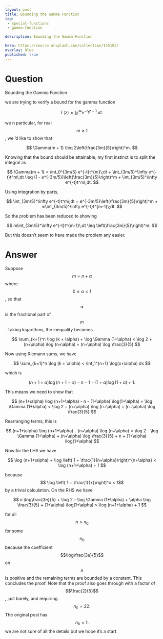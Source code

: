 ---
layout: post
title: Bounding the Gamma Function
tag:
 - special-functions
 - gamma-function

description: Bounding the Gamma Function

hero: https://source.unsplash.com/collection/145103/
overlay: blue 
published: true
---

# Question 

Bounding the Gamma Function

<!--break-->


we are  trying to verify a bound for the gamma function

 $$ 
 \Gamma(z) = \int_0^\infty e^{-t}t^{z - 1}\;dt. 
 $$ 

we n particular, for real $$m \geq 1$$, we 'd like to show that

 $$ 
 \Gamma(m + 1) \leq 2\left(\frac{3m}{5}\right)^m. 
 $$ 

Knowing that the bound should be attainable, my first instinct is to split the integral as

 $$ 
 \Gamma(m + 1) = \int_0^{3m/5} e^{-t}t^{m}\;dt + \int_{3m/5}^\infty e^{-t}t^m\;dt
\leq (1 - e^{-3m/5})\left(\frac{3m}{5}\right)^m + \int_{3m/5}^\infty e^{-t}t^m\;dt. 
 $$ 

Using integration by parts,

 $$ 
 \int_{3m/5}^\infty e^{-t}t^m\;dt = e^{-3m/5}\left(\frac{3m}{5}\right)^m + m\int_{3m/5}^\infty e^{-t}t^{m-1}\;dt.
 $$ 

So the problem has been reduced to showing

 $$ 
 m\int_{3m/5}^\infty e^{-t}t^{m-1}\;dt \leq \left(\frac{3m}{5}\right)^m. 
 $$ 

But this doesn't seem to have made the problem any easier.

# Answer 


Suppose $$m = n + \alpha$$ where $$0 \le \alpha < 1$$, so that $$\alpha$$ is the fractional part of $$m$$. Taking logarithms, the inequality becomes

 $$ 
 \sum_{k=1}^n \log (k + \alpha) + \log \Gamma (1+\alpha) <
\log 2 + (n+\alpha) \log (n+\alpha) + (n+\alpha) \log \frac{3}{5} 
 $$ 

Now using Riemann sums, we have

 $$ 
 \sum_{k=1}^n \log (k + \alpha) < \int_1^{n+1} \log(x+\alpha) dx
 $$ 

which is

 $$ 
 (n+1+\alpha) \log (n+1+\alpha) - n - 1 - (1+\alpha) \log(1+\alpha) + 1.
 $$ 

This means we need to show that

 $$ 
 (n+1+\alpha) \log (n+1+\alpha) - n - (1+\alpha) \log(1+\alpha) + \log \Gamma (1+\alpha) < \log 2 + (n+\alpha) \log (n+\alpha) + (n+\alpha) \log \frac{3}{5} 
 $$ 

Rearranging terms, this is

 $$ 
 (n+1+\alpha) \log (n+1+\alpha) -  (n+\alpha) \log (n+\alpha) <
\log 2 - \log \Gamma (1+\alpha) + (n+\alpha) \log \frac{3}{5} + n + (1+\alpha) \log(1+\alpha)
 $$ 

Now for the LHS we have

 $$ 
 \log (n+1+\alpha) + \log \left( 1 + \frac{1}{n+\alpha}\right)^{n+\alpha} <
\log (n+1+\alpha) + 1
 $$ 

because $$ \log \left( 1 + \frac{1}{x}\right)^x < 1$$ by a trivial calculation.
On the RHS we have

 $$ 
 n \log\frac{3e}{5} + \log 2 - \log \Gamma (1+\alpha) + \alpha \log \frac{3}{5}  + (1+\alpha) \log(1+\alpha) > \log (n+1+\alpha) + 1
 $$ 

for all $$n > n_0$$ for some $$n_0$$ because the coefficient $$\log\frac{3e}{5}$$ on $$n$$ is positive and the remaining terms are bounded by a constant. This concludes the proof. Note that the proof also goes through with a factor of $$\frac{2}{5}$$, just barely, and requiring $$n_0 = 22.$$ The original post has $$n_0 = 1.$$
we are  not sure of all the details but we  hope it's a start.

